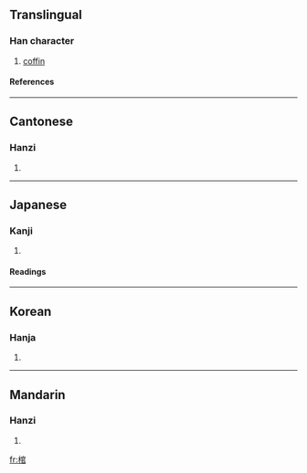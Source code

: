 ==Translingual==
===Han character===
{{Han char|rn=75|rad=木|as=08|sn=12|four=4397<sub>7</sub>|canj=木十口口 (DJRR)}}
# [[coffin]]
====References====
{{Han ref|kx=0535.040|dkj=14993|dj=0922.230|hdz=21238.090|uh=68FA|ud=26874|bh=B4C3|bd=46275}}

----
==Cantonese==
===Hanzi===
{{yue-hanzi|jyut=|y=gun1}}
# {{defn|Cantonese}}

----
==Japanese==
===Kanji===
{{ja-kanji|grade=|rs=木08}}
# {{defn|Japanese}} 
====Readings====
{{ja-readings|on=[[かん]] (kan)|kun=[[ひつぎ]] (hitsugi)}}

----
==Korean==
===Hanja===
{{ko-hanja|hangeul=관|eumhun=|rv=gwan|mr=kwan|y=kwan}}
# {{defn|Korean}}

----
==Mandarin==
===Hanzi===
{{cmn-hanzi|pin=[[guān]] (guan1), [[guàn]] (guan4)|wg=kuan<sup>1</sup>, kuan<sup>4</sup>}}
# {{defn|Mandarin}}

[[fr:棺]]